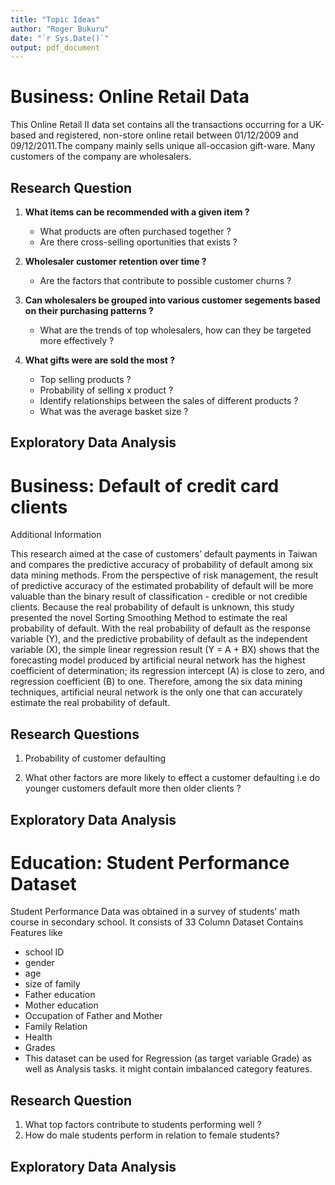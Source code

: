 ```yaml
---
title: "Topic Ideas"
author: "Roger Bukuru"
date: "`r Sys.Date()`"
output: pdf_document
---
```


# Business: Online Retail Data

This Online Retail II data set contains all the transactions occurring for a UK-based and registered, non-store online retail between 01/12/2009 and 09/12/2011.The company mainly sells unique all-occasion gift-ware. Many customers of the company are wholesalers.

## Research Question

[//]: # Basket Analysis

1. **What items can be recommended with a given item ?**

    - What products are often purchased together ?
    - Are there cross-selling oportunities that exists ?

[//]: # Customer Retention

2. **Wholesaler customer retention over time  ?**

    - Are the factors that contribute to possible customer churns ?
  
[//]: # Customner Segementation
3. **Can wholesalers be grouped into various customer segements based on their purchasing patterns ?**

    - What are the trends of top wholesalers, how can they be targeted more effectively ?

[//]: # Product Analysis
4. **What gifts were are sold the most ?**

    - Top selling products ?
    - Probability of selling x product ?
    - Identify relationships between the sales of different products ?
    - What was the average basket size ?
  

## Exploratory Data Analysis

# Business: Default of credit card clients

Additional Information

This research aimed at the case of customers' default payments in Taiwan and compares the predictive accuracy of probability of default among six data mining methods. From the perspective of risk management, the result of predictive accuracy of the estimated probability of default will be more valuable than the binary result of classification - credible or not credible clients. Because the real probability of default is unknown, this study presented the novel Sorting Smoothing Method to estimate the real probability of default. With the real probability of default as the response variable (Y), and the predictive probability of default as the independent variable (X), the simple linear regression result (Y = A + BX) shows that the forecasting model produced by artificial neural network has the highest coefficient of determination; its regression intercept (A) is close to zero, and regression coefficient (B) to one. Therefore, among the six data mining techniques, artificial neural network is the only one that can accurately estimate the real probability of default.

## Research Questions

1. Probability of customer defaulting

2. What other factors are more likely to effect a customer defaulting i.e do younger customers default more then older clients ? 

## Exploratory Data Analysis


# Education: Student Performance Dataset

[//]: # https://www.kaggle.com/datasets/devansodariya/student-performance-data

Student Performance Data was obtained in a survey of students' math course in secondary school.
It consists of 33 Column
Dataset Contains Features like

- school ID
- gender
- age
- size of family
- Father education
- Mother education
- Occupation of Father and Mother
- Family Relation
- Health
- Grades
- This dataset can be used for Regression (as target variable Grade) as well as Analysis tasks. it might contain imbalanced category features.



## Research Question

1. What top factors contribute to students performing well ?
2. How do male students perform in relation to female students?

## Exploratory Data Analysis